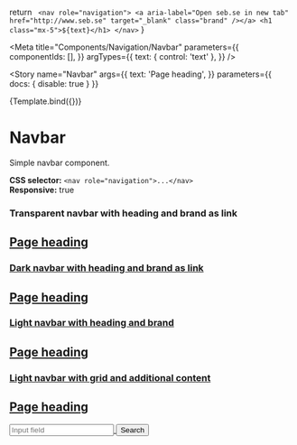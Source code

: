 
  return `
    <nav role="navigation">
      <a
        aria-label="Open seb.se in new tab"
        href="http://www.seb.se"
        target="_blank"
        class="brand"
      /></a>
      <h1 class="mx-5">${text}</h1>
    </nav>`
}

<Meta
  title="Components/Navigation/Navbar"
  parameters={{
    componentIds: [],
  }}
  argTypes={{
    text: { control: 'text' },
  }}
/>

<Story
  name="Navbar"
  args={{
    text: 'Page heading',
  }}
  parameters={{ docs: { disable: true } }}
>
  {Template.bind({})}
</Story>

# Navbar

Simple navbar component.

**CSS selector:** `<nav role="navigation">...</nav>` <br/>
**Responsive:** true

### Transparent navbar with heading and brand as link

<Canvas>
  <nav role="navigation">
    <a
      aria-label="Open seb.se in new tab"
      href="http://www.seb.se"
      target="_blank"
      class="brand"
    />
    <h1 class="mx-5">Page heading</h1>
  </nav>
</Canvas>

### Dark navbar with heading and brand as link

<Canvas>
  <nav role="navigation" class="bg-dark">
    <a
      aria-label="Open seb.se in new tab"
      href="http://www.seb.se"
      target="_blank"
      class="brand"
    />
    <h1 class="mx-5">Page heading</h1>
  </nav>
</Canvas>

### Light navbar with heading and brand

<Canvas>
  <nav role="navigation" class="bg-light">
    <div class="brand" />
    <h1 class="mx-5">Page heading</h1>
  </nav>
</Canvas>

### Light navbar with grid and additional content

<Canvas>
  <nav role="navigation" class="bg-light">
    <div class="brand" />
    <div class="container-fluid">
      <div class="row justify-content-between align-items-center">
        <div class="col-auto">
          <h1>Page heading</h1>
        </div>
        <div class="col-auto">
          <div class="group size-sm">
            <input type="text" placeholder="Input field" />
            <button type="button" class="ghost">
              Search
            </button>
          </div>
        </div>
      </div>
    </div>
  </nav>
</Canvas>
